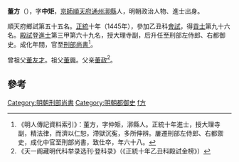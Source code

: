 '''董方'''（{{bd|1416年||1483年}}），字'''中矩'''，[[京師|京師]][[順天府|順天府]][[通州|通州]][[漷縣|漷縣]]人，明朝政治人物、進士出身。

順天府鄉試第五十五名。[[正统_(年号)|正統]]十年（1445年），參加乙丑科[[會試|會試]]，得[[貢士|貢士]]第九十六名。[[殿試|殿試]]登[[進士|進士]]第三甲第六十九名，授大理寺副，后升任至刑部左侍郎、右都御史。成化年間，官至[[刑部尚書|刑部尚書]]<ref>《明人傳記資料索引》：董方，字仲矩，漷縣人。正統十年進士，授大理寺副，精法律，而濟以仁恕，滯獄沉寃，多所伸辨。屢遷刑部左侍郎、右都禦史，成化中官至刑部尚書，致仕卒，年六十八。</ref>。

曾祖父[[董友才|董友才]]。祖父[[董興|董興]]。父亲[[董政|董政]]<ref>《天一阁藏明代科举录选刊·登科录》（《正統十年乙丑科殿試金榜》）</ref>。

==參考==
{{reflist}}
{{明朝人物小作品}}
{{正統十年乙丑科殿試金榜}}

[[Category:明朝刑部尚書|Category:明朝刑部尚書]]
[[Category:明朝都御史|Category:明朝都御史]]
[[Category:董姓|f方]]